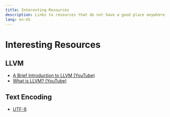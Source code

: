 ```yaml
---
title: Interesting Resources
description: Links to resources that do not have a good place anywhere else (yet)
lang: en-US
---
```



# Interesting Resources

## LLVM

- [A Brief Introduction to LLVM (YouTube)](https://www.youtube.com/watch?v=a5-WaD8VV38)
- [What is LLVM? (YouTube)](https://www.youtube.com/watch?v=KA8hFBh2eiw)

## Text Encoding

- [UTF-8](https://medium.com/@briannqc/utf-8-explained-its-not-8-bits-encoding-nor-32-bits-unicode-205362df9c80)